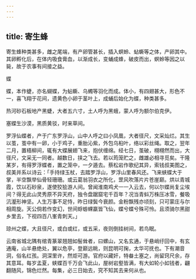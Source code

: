 ```yaml
---
---
---
```

title: 寄生蜂
---



寄生蜂种类甚多，雌之尾端，有产卵管甚长，插入螟蛉、蛅蟖等之体，产卵其中。其卵孵化后，在体内吸食膏血，以渐成长，变蛹成蜂，破皮而出，螟蛉等因之以毙，故于农事有间接之益。

蝶

蝶，本作蜨，亦名蝴蝶，为蛅蟖、乌蠋等羽化而成。体小，有四翅甚大，形色不一，喜飞翔于花间，遗黄色小卵于茎叶上，成蛹后始化为蝶，种类甚多。

热河砂石板地产黑蜨，大者五六寸，土人呼为黑蛾，蒙人呼为额尔伯克伊。

塞蝶生沙漠，黑质黄驳，时来草间。

罗浮仙蝶者，产于广东罗浮山，山中人呼之曰小凤凰，大者径尺，文采灿烂。其生以茧，茧中有一卵，小于鸡子，重胎沁紫，外包乌桕叶，络以彩丝绳。取之，翌年二月，置梧柳间，辄有大蝶展翅飞来，抱伏缠绵。经七日，茧破，栩栩然而出，大径尺，文采无一同者。越数日，挟之飞去。若以筠笼贮之，雌雄必相寻觅矣。干隆某岁，有得罗浮蝶者，置之笼中，一夕遁去。蔡松岩作歌纪其异，索钱叔美图之，叔美并系以诗云：「手持绿玉杖，去踏罗浮山，罗浮山里春风还。飞来蛱蝶大于掌，半空飘举仙骨轻珊珊。或云葛翁羽衣之所化，罡风吹落片片苍崖巅。烘以青城霞，饮以石砂泉，遂使狡狯游人间。曾闻淮南鸡犬一一入云去，何以尔蝶尚复尘埃间？得无此山灵秀原不异天府，独令盘踞窟宅千百年？况当青蚪万株压冰雪，餐吸沆瀣形神坚。人生万事不足恃，昨日绿鬓今衰颜。金粉飘残亦顷刻，只可蒙庄与尔相周旋。天公倘若作变幻，世间蜉蝣蜾蠃皆飞仙，蝶兮蝶兮殊可怜。且须骑尔黑甜乡里去，下视四百八峯青刺天。」

琼州之蝶，大且径尺，或白或红，或五采，夜则倒挂树间，若鸟眠。

云南省城北隅有绾青篆翠翘翘如髻耸者，曰螺山，又名玄通，于悬峭纡回中，有玄通庵，山半悬绝处，翼以危亭，登巅远眺，则昆明可掬，太华可抚也。下有潮音洞，俗名红孩。洞深里许，然炬可游。官府以藏奸，特畚土塞之，尚留窍尺余，存其意耳。每岁孟夏，蛱蝶百千万会飞此山，屋树岩壑皆满，有大如轮小如钱者，翩翻随风，锦色烂然。每集，必三日始去，究不知其去来何从也。